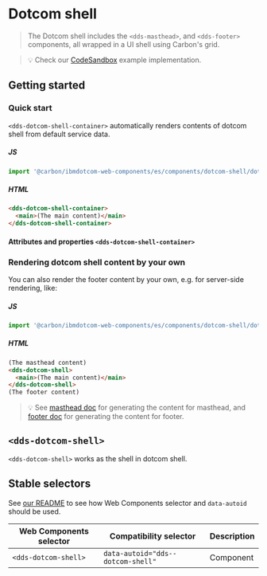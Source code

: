 
# Dotcom shell

> The Dotcom shell includes the `<dds-masthead>`, and `<dds-footer>` components, all wrapped
> in a UI shell using Carbon's grid.

> 💡 Check our
> [CodeSandbox](https://githubbox.com/carbon-design-system/ibm-dotcom-library/tree/master/packages/web-components/examples/codesandbox/components/dotcom-shell)
> example implementation.

## Getting started

### Quick start

`<dds-dotcom-shell-container>` automatically renders contents of dotcom shell from default service data.

##### JS

```javascript
import '@carbon/ibmdotcom-web-components/es/components/dotcom-shell/dotcom-shell-container';
```

##### HTML

```html
<dds-dotcom-shell-container>
  <main>(The main content)</main>
</dds-dotcom-shell-container>
```

#### Attributes and properties `<dds-dotcom-shell-container>`

<Props of="dds-dotcom-shell-container" />

### Rendering dotcom shell content by your own

You can also render the footer content by your own, e.g. for server-side rendering, like:

##### JS

```javascript
import '@carbon/ibmdotcom-web-components/es/components/dotcom-shell/dotcom-shell';
```

##### HTML

```html
(The masthead content)
<dds-dotcom-shell>
  <main>(The main content)</main>
</dds-dotcom-shell>
(The footer content)
```

> 💡 See [masthead doc](/?path=/docs/components-masthead--default) for generating the content for masthead, and  [footer doc](/?path=/docs/components-footer--default) for generating the content for footer.

## `<dds-dotcom-shell>`

`<dds-dotcom-shell>` works as the shell in dotcom shell.

<Props of="dds-dotcom-shell" />

## Stable selectors

See [our README](https://github.com/carbon-design-system/ibm-dotcom-library/tree/master/packages/web-components#stable-selectors-for-analytics-and-integratione2e-testing-in-web-components) to see how Web Components selector and `data-autoid` should be used.

| Web Components selector  | Compatibility selector                 | Description |
| ------------------------ | -------------------------------------- | ----------- |
| `<dds-dotcom-shell>`           | `data-autoid="dds--dotcom-shell"`            | Component   |

<Description markdown={corsproxy} />

<Description markdown={contributing} />
